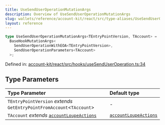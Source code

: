 ```yaml
---
title: UseSendUserOperationMutationArgs
description: Overview of UseSendUserOperationMutationArgs
slug: wallets/reference/account-kit/react/src/type-aliases/UseSendUserOperationMutationArgs
layout: reference
---
```


```ts
type UseSendUserOperationMutationArgs<TEntryPointVersion, TAccount> =
  BaseHookMutationArgs<
    SendUserOperationWithEOA<TEntryPointVersion>,
    SendUserOperationParameters<TAccount>
  >;
```

Defined in: [account-kit/react/src/hooks/useSendUserOperation.ts:34](https://github.com/alchemyplatform/aa-sdk/blob/49e74eee8606f480b200b4612d00d950da8a8742/account-kit/react/src/hooks/useSendUserOperation.ts#L34)

## Type Parameters

| Type Parameter                                                                                    | Default type                                                                 |
| :------------------------------------------------------------------------------------------------ | :--------------------------------------------------------------------------- |
| `TEntryPointVersion` _extends_ `GetEntryPointFromAccount`\<`TAccount`>                            | -                                                                            |
| `TAccount` _extends_ [`accountLoupeActions`](../../../core/src/variables/accountLoupeActions.mdx) | [`accountLoupeActions`](../../../core/src/variables/accountLoupeActions.mdx) |
